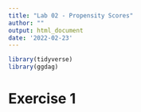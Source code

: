 ```yaml
---
title: "Lab 02 - Propensity Scores"
author: ""
output: html_document
date: '2022-02-23'
---
```


```r
library(tidyverse)
library(ggdag)
```

# Exercise 1
